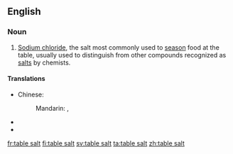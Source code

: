==English==

===Noun===
{{en-noun|-}}

# [[sodium chloride|Sodium chloride]], the salt most commonly used to [[season]] food at the table, usually used to distinguish from other compounds recognized as [[salt]]s by chemists.

====Translations====
{{trans-top|salt to season food}}
* Chinese:
*: Mandarin: {{t|zh|食鹽|sc=Hani}}, {{t|zh|食盐|tr=shíyán|sc=Hani}}
{{trans-mid}}
* {{trreq|Finnish}}
* {{trreq|Russian}}
{{trans-bottom}}

[[fr:table salt]]
[[fi:table salt]]
[[sv:table salt]]
[[ta:table salt]]
[[zh:table salt]]